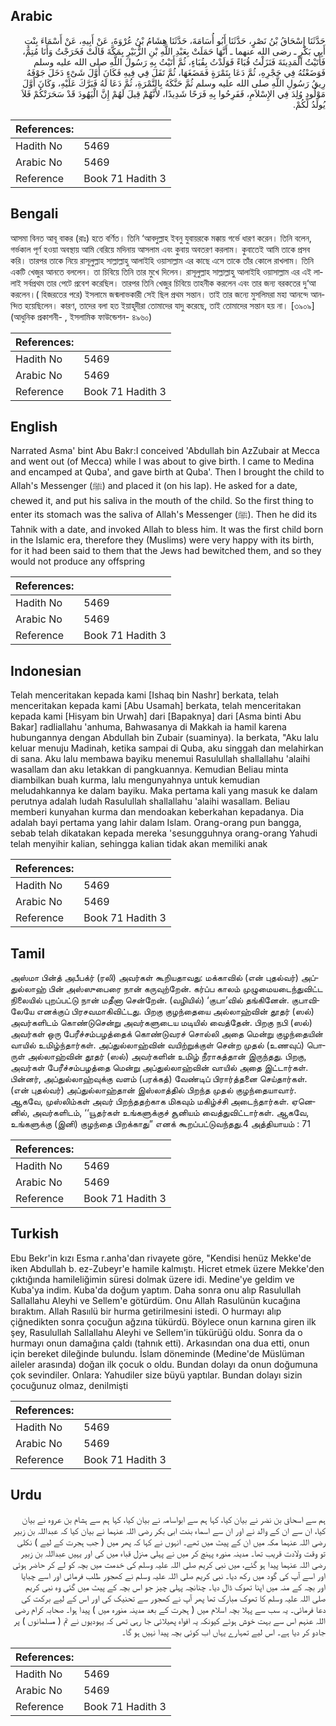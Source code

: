 ## Arabic


<div dir="rtl" lang="ar" style={{fontSize:'larger',backgroundColor:'#f8f9fa',padding:20}}>
حَدَّثَنَا إِسْحَاقُ بْنُ نَصْرٍ، حَدَّثَنَا أَبُو أُسَامَةَ، حَدَّثَنَا هِشَامُ بْنُ عُرْوَةَ، عَنْ أَبِيهِ، عَنْ أَسْمَاءَ بِنْتِ أَبِي بَكْرٍ ـ رضى الله عنهما ـ أَنَّهَا حَمَلَتْ بِعَبْدِ اللَّهِ بْنِ الزُّبَيْرِ بِمَكَّةَ قَالَتْ فَخَرَجْتُ وَأَنَا مُتِمٌّ، فَأَتَيْتُ الْمَدِينَةَ فَنَزَلْتُ قُبَاءً فَوَلَدْتُ بِقُبَاءٍ، ثُمَّ أَتَيْتُ بِهِ رَسُولَ اللَّهِ صلى الله عليه وسلم فَوَضَعْتُهُ فِي حَجْرِهِ، ثُمَّ دَعَا بِتَمْرَةٍ فَمَضَغَهَا، ثُمَّ تَفَلَ فِي فِيهِ فَكَانَ أَوَّلَ شَىْءٍ دَخَلَ جَوْفَهُ رِيقُ رَسُولِ اللَّهِ صلى الله عليه وسلم ثُمَّ حَنَّكَهُ بِالتَّمْرَةِ، ثُمَّ دَعَا لَهُ فَبَرَّكَ عَلَيْهِ، وَكَانَ أَوَّلَ مَوْلُودٍ وُلِدَ فِي الإِسْلاَمِ، فَفَرِحُوا بِهِ فَرَحًا شَدِيدًا، لأَنَّهُمْ قِيلَ لَهُمْ إِنَّ الْيَهُودَ قَدْ سَحَرَتْكُمْ فَلاَ يُولَدُ لَكُمْ‏.‏
</div>
<div style={{backgroundColor:'#f8f9fa',padding:20, marginBottom: 10}}><table> <thead> <tr> <th>References:</th> <th></th> </tr> </thead> <tbody><tr><td>Hadith No</td><td>5469</td></tr><tr><td>Arabic No</td><td>5469</td></tr><tr><td>Reference</td><td>Book 71 Hadith 3</td></tr></tbody></table></div>

## Bengali


<div dir="ltr" lang="bn" style={{fontSize:'larger',backgroundColor:'#f8f9fa',padding:20}}>
আসমা বিনত আবূ বাকর (রাঃ) হতে বর্ণিত। তিনি ‘আবদুল্লাহ ইবনু যুবায়রকে মক্কায় গর্ভে ধারণ করেন। তিনি বলেন, গর্ভকাল পূর্ণ হওয়া অবস্থায় আমি বেরিয়ে মদিনায় আসলাম এবং কুবায় অবতরণ করলাম। কুবাতেই আমি তাকে প্রসব করি। তারপর তাকে নিয়ে রাসূলুল্লাহ সাল্লাল্লাহু আলাইহি ওয়াসাল্লাম এর কাছে এসে তাকে তাঁর কোলে রাখলাম। তিনি একটি খেজুর আনতে বললেন। তা চিবিয়ে তিনি তার মুখে দিলেন। রাসূলুল্লাহ সাল্লাল্লাহু আলাইহি ওয়াসাল্লাম এর এই লালাই সর্বপ্রথম তার পেটে প্রবেশ করেছিল। তারপর তিনি খেজুর চিবিয়ে তাহনীক করলেন এবং তার জন্য বরকতের দু‘আ করলেন।( হিজরতের পরে) ইসলামে জন্মলাভকারী সেই ছিল প্রথম সন্তান। তাই তার জন্যে মুসলিমরা মহা আনন্দে আনন্দিত হয়েছিলেন। কারণ, তাদের বলা হত ইয়াহূদীরা তোমাদের যাদু করেছে, তাই তোমাদের সন্তান হয় না। [৩৯০৯] (আধুনিক প্রকাশনী- , ইসলামিক ফাউন্ডেশন- ৪৯৬০)
</div>
<div style={{backgroundColor:'#f8f9fa',padding:20, marginBottom: 10}}><table> <thead> <tr> <th>References:</th> <th></th> </tr> </thead> <tbody><tr><td>Hadith No</td><td>5469</td></tr><tr><td>Arabic No</td><td>5469</td></tr><tr><td>Reference</td><td>Book 71 Hadith 3</td></tr></tbody></table></div>

## English


<div dir="ltr" lang="en" style={{fontSize:'larger',backgroundColor:'#f8f9fa',padding:20}}>
Narrated Asma' bint Abu Bakr:I conceived 'Abdullah bin AzZubair at Mecca and went out (of Mecca) while I was about to give birth. I came to Medina and encamped at Quba', and gave birth at Quba'. Then I brought the child to Allah's Messenger (ﷺ) and placed it (on his lap). He asked for a date, chewed it, and put his saliva in the mouth of the child. So the first thing to enter its stomach was the saliva of Allah's Messenger (ﷺ). Then he did its Tahnik with a date, and invoked Allah to bless him. It was the first child born in the Islamic era, therefore they (Muslims) were very happy with its birth, for it had been said to them that the Jews had bewitched them, and so they would not produce any offspring
</div>
<div style={{backgroundColor:'#f8f9fa',padding:20, marginBottom: 10}}><table> <thead> <tr> <th>References:</th> <th></th> </tr> </thead> <tbody><tr><td>Hadith No</td><td>5469</td></tr><tr><td>Arabic No</td><td>5469</td></tr><tr><td>Reference</td><td>Book 71 Hadith 3</td></tr></tbody></table></div>

## Indonesian


<div dir="ltr" lang="id" style={{fontSize:'larger',backgroundColor:'#f8f9fa',padding:20}}>
Telah menceritakan kepada kami [Ishaq bin Nashr] berkata, telah menceritakan kepada kami [Abu Usamah] berkata, telah menceritakan kepada kami [Hisyam bin Urwah] dari [Bapaknya] dari [Asma binti Abu Bakar] radliallahu 'anhuma, Bahwasanya di Makkah ia hamil karena hubungannya dengan Abdullah bin Zubair (suaminya). Ia berkata, "Aku lalu keluar menuju Madinah, ketika sampai di Quba, aku singgah dan melahirkan di sana. Aku lalu membawa bayiku menemui Rasulullah shallallahu 'alaihi wasallam dan aku letakkan di pangkuannya. Kemudian Beliau minta diambilkan buah kurma, lalu mengunyahnya untuk kemudian meludahkannya ke dalam bayiku. Maka pertama kali yang masuk ke dalam perutnya adalah ludah Rasulullah shallallahu 'alaihi wasallam. Beliau memberi kunyahan kurma dan mendoakan keberkahan kepadanya. Dia adalah bayi pertama yang lahir dalam Islam. Orang-orang pun bangga, sebab telah dikatakan kepada mereka 'sesungguhnya orang-orang Yahudi telah menyihir kalian, sehingga kalian tidak akan memiliki anak
</div>
<div style={{backgroundColor:'#f8f9fa',padding:20, marginBottom: 10}}><table> <thead> <tr> <th>References:</th> <th></th> </tr> </thead> <tbody><tr><td>Hadith No</td><td>5469</td></tr><tr><td>Arabic No</td><td>5469</td></tr><tr><td>Reference</td><td>Book 71 Hadith 3</td></tr></tbody></table></div>

## Tamil


<div dir="ltr" lang="ta" style={{fontSize:'larger',backgroundColor:'#f8f9fa',padding:20}}>
அஸ்மா பின்த் அபீபக்ர் (ரலி) அவர்கள் கூறியதாவது: மக்காவில் (என் புதல்வர்) அப்துல்லாஹ் பின் அஸ்ஸுபைரை நான் கருவுற்றேன். கர்ப்ப காலம் முழுமையடைந்துவிட்ட நிலையில் புறப்பட்டு நான் மதீனா சென்றேன். (வழியில்) ‘குபா’வில் தங்கினேன். குபாவிலேயே எனக்குப் பிரசவமாகிவிட்டது. பிறகு குழந்தையை அல்லாஹ்வின் தூதர் (ஸல்) அவர்களிடம் கொண்டுசென்று அவர்களுடைய மடியில் வைத்தேன். பிறகு நபி (ஸல்) அவர்கள் ஒரு பேரீச்சம்பழத்தைக் கொண்டுவரச் சொல்லி அதை மென்று குழந்தையின் வாயில் உமிழ்ந்தார்கள். அப்துல்லாஹ்வின் வயிற்றுக்குள் சென்ற முதல் (உணவுப்) பொருள் அல்லாஹ்வின் தூதர் (ஸல்) அவர்களின் உமிழ் நீராகத்தான் இருந்தது. பிறகு, அவர்கள் பேரீச்சம்பழத்தை மென்று அப்துல்லாஹ்வின் வாயில் அதை இட்டார்கள். பின்னர், அப்துல்லாஹ்வுக்கு வளம் (பரக்கத்) வேண்டிப் பிரார்த்தனை செய்தார்கள். (என் புதல்வர்) அப்துல்லாஹ்தான் இஸ்லாத்தில் பிறந்த முதல் குழந்தையாவார். ஆகவே, முஸ்லிம்கள் அவர் பிறந்ததற்காக மிகவும் மகிழ்ச்சி அடைந்தார்கள். ஏனெனில், அவர்களிடம், ‘‘யூதர்கள் உங்களுக்குச் சூனியம் வைத்துவிட்டார்கள். ஆகவே, உங்களுக்கு (இனி) குழந்தை பிறக்காது” எனக் கூறப்பட்டுவந்தது.4 அத்தியாயம் : 71
</div>
<div style={{backgroundColor:'#f8f9fa',padding:20, marginBottom: 10}}><table> <thead> <tr> <th>References:</th> <th></th> </tr> </thead> <tbody><tr><td>Hadith No</td><td>5469</td></tr><tr><td>Arabic No</td><td>5469</td></tr><tr><td>Reference</td><td>Book 71 Hadith 3</td></tr></tbody></table></div>

## Turkish


<div dir="ltr" lang="tr" style={{fontSize:'larger',backgroundColor:'#f8f9fa',padding:20}}>
Ebu Bekr'in kızı Esma r.anha'dan rivayete göre, "Kendisi henüz Mekke'de iken Abdullah b. ez-Zubeyr'e hamile kalmıştı. Hicret etmek üzere Mekke'den çıktığında hamileliğimin süresi dolmak üzere idi. Medine'ye geldim ve Kuba'ya indim. Kuba'da doğum yaptım. Daha sonra onu alıp Rasulullah Sallallahu Aleyhi ve Sellem'e götürdüm. Onu Allah Rasulünün kucağına bıraktım. Allah Rasıılü bir hurma getirilmesini istedi. O hurmayı alıp çiğnedikten sonra çocuğun ağzına tükürdü. Böylece onun karnına giren ilk şey, Rasulullah Sallallahu Aleyhi ve Sellem'in tükürüğü oldu. Sonra da o hurmayı onun damağına çaldı (tahnık etti). Arkasından ona dua etti, onun için bereket dileğinde bulundu. İslam döneminde (Medine'de Müslüman aileler arasında) doğan ilk çocuk o oldu. Bundan dolayı da onun doğumuna çok sevindiler. Onlara: Yahudiler size büyü yaptılar. Bundan dolayı sizin çocuğunuz olmaz, denilmişti
</div>
<div style={{backgroundColor:'#f8f9fa',padding:20, marginBottom: 10}}><table> <thead> <tr> <th>References:</th> <th></th> </tr> </thead> <tbody><tr><td>Hadith No</td><td>5469</td></tr><tr><td>Arabic No</td><td>5469</td></tr><tr><td>Reference</td><td>Book 71 Hadith 3</td></tr></tbody></table></div>

## Urdu


<div dir="rtl" lang="ur" style={{fontSize:'larger',backgroundColor:'#f8f9fa',padding:20}}>
ہم سے اسحاق بن نضر نے بیان کیا، کہا ہم سے ابواسامہ نے بیان کیا، کہا ہم سے ہشام بن عروہ نے بیان کیا، ان سے ان کے والد نے اور ان سے اسماء بنت ابی بکر رضی اللہ عنہما نے بیان کیا کہ عبداللہ بن زبیر رضی اللہ عنہما مکہ میں ان کے پیٹ میں تھے۔ انہوں نے کہا کہ پھر میں ( جب ہجرت کے لیے ) نکلی تو وقت ولادت قریب تھا۔ مدینہ منورہ پہنچ کر میں نے پہلی منزل قباء میں کی اور یہیں عبداللہ بن زبیر رضی اللہ عنہما پیدا ہو گئے، میں نبی کریم صلی اللہ علیہ وسلم کی خدمت میں بچہ کو لے کر حاضر ہوئی اور اسے آپ کی گود میں رکھ دیا۔ نبی کریم صلی اللہ علیہ وسلم نے کھجور طلب فرمائی اور اسے چبایا اور بچہ کے منہ میں اپنا تھوک ڈال دیا۔ چنانچہ پہلی چیز جو اس بچہ کے پیٹ میں گئی وہ نبی کریم صلی اللہ علیہ وسلم کا تھوک مبارک تھا پھر آپ نے کھجور سے تحنیک کی اور اس کے لیے برکت کی دعا فرمائی۔ یہ سب سے پہلا بچہ اسلام میں ( ہجرت کے بعد مدینہ منورہ میں ) پیدا ہوا۔ صحابہ کرام رضی اللہ عنہم اس سے بہت خوش ہوئے کیونکہ یہ افواہ پھیلائی جا رہی تھی کہ یہودیوں نے تم ( مسلمانوں ) پر جادو کر دیا ہے۔ اس لیے تمہارے یہاں اب کوئی بچہ پیدا نہیں ہو گا۔
</div>
<div style={{backgroundColor:'#f8f9fa',padding:20, marginBottom: 10}}><table> <thead> <tr> <th>References:</th> <th></th> </tr> </thead> <tbody><tr><td>Hadith No</td><td>5469</td></tr><tr><td>Arabic No</td><td>5469</td></tr><tr><td>Reference</td><td>Book 71 Hadith 3</td></tr></tbody></table></div>